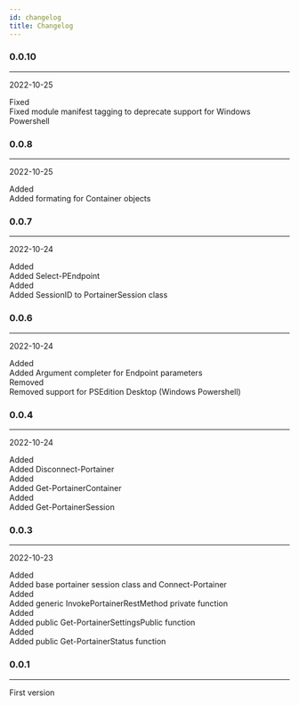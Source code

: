 ```yaml
---
id: changelog
title: Changelog
---
```



### 0.0.10
___
2022-10-25

<div class="container">
<div class="row">
<div class="col col--2"><span class="badge badge--info">Fixed</span></div>
<div class="col">Fixed module manifest tagging to deprecate support for Windows Powershell</div>
</div>
</div>


### 0.0.8
___
2022-10-25

<div class="container">
<div class="row">
<div class="col col--2"><span class="badge badge--success">Added</span></div>
<div class="col">Added formating for Container objects</div>
</div>
</div>


### 0.0.7
___
2022-10-24

<div class="container">
<div class="row">
<div class="col col--2"><span class="badge badge--success">Added</span></div>
<div class="col">Added Select-PEndpoint</div>
</div>
<div class="row">
<div class="col col--2"><span class="badge badge--success">Added</span></div>
<div class="col">Added SessionID to PortainerSession class</div>
</div>
</div>


### 0.0.6
___
2022-10-24

<div class="container">
<div class="row">
<div class="col col--2"><span class="badge badge--success">Added</span></div>
<div class="col">Added Argument completer for Endpoint parameters</div>
</div>
<div class="row">
<div class="col col--2"><span class="badge badge--warning">Removed</span></div>
<div class="col">Removed support for PSEdition Desktop (Windows Powershell)</div>
</div>
</div>


### 0.0.4
___
2022-10-24

<div class="container">
<div class="row">
<div class="col col--2"><span class="badge badge--success">Added</span></div>
<div class="col">Added Disconnect-Portainer</div>
</div>
<div class="row">
<div class="col col--2"><span class="badge badge--success">Added</span></div>
<div class="col">Added Get-PortainerContainer</div>
</div>
<div class="row">
<div class="col col--2"><span class="badge badge--success">Added</span></div>
<div class="col">Added Get-PortainerSession</div>
</div>
</div>


### 0.0.3
___
2022-10-23

<div class="container">
<div class="row">
<div class="col col--2"><span class="badge badge--success">Added</span></div>
<div class="col">Added base portainer session class and Connect-Portainer</div>
</div>
<div class="row">
<div class="col col--2"><span class="badge badge--success">Added</span></div>
<div class="col">Added generic InvokePortainerRestMethod private function</div>
</div>
<div class="row">
<div class="col col--2"><span class="badge badge--success">Added</span></div>
<div class="col">Added public Get-PortainerSettingsPublic function</div>
</div>
<div class="row">
<div class="col col--2"><span class="badge badge--success">Added</span></div>
<div class="col">Added public Get-PortainerStatus function</div>
</div>
</div>


### 0.0.1
___


<div class="container">
<div class="row">
<div class="col">First version</div>
</div>
</div>

